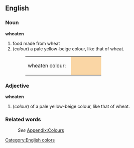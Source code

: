 ==English==

===Noun===
'''wheaten'''
#food made from wheat
#(''colour'') a pale yellow-beige colour, like that of wheat.
#:<table><tr><td>wheaten colour: &nbsp;</td><td bgcolor="#FAD6A5" width="80">&nbsp; </td></tr></table>

===Adjective===
'''wheaten'''
#(''colour'') of a pale yellow-beige colour, like that of wheat.

===Related words===
:''See'' [[Wiktionary_Appendix:Colours|Appendix:Colours]]

[[Category:English colors]]